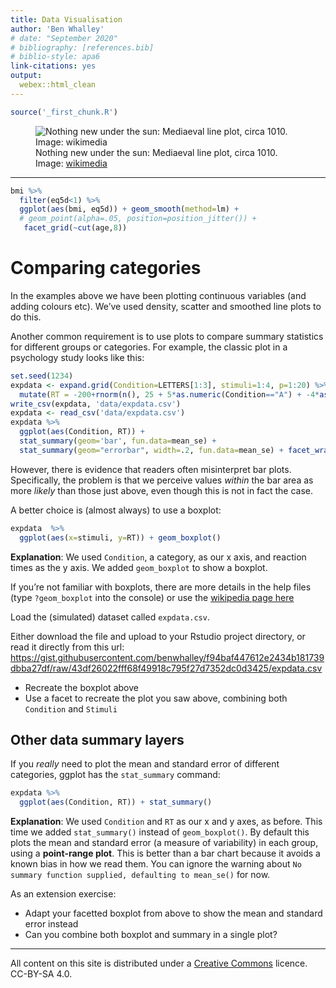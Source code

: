```yaml
---
title: Data Visualisation
author: 'Ben Whalley'
# date: "September 2020"
# bibliography: [references.bib]
# biblio-style: apa6
link-citations: yes
output:
  webex::html_clean
---
```



```r
source('_first_chunk.R')
```






![Nothing new under the sun: Mediaeval line plot, circa 1010. Image: [wikimedia](https://commons.wikimedia.org/wiki/File:Clm_14436_ecliptic_diagram.png)](images/Clm_14436_ecliptic_diagram.png)

----------------





```r

bmi %>% 
  filter(eq5d<1) %>% 
  ggplot(aes(bmi, eq5d)) + geom_smooth(method=lm) + 
  # geom_point(alpha=.05, position=position_jitter()) +
   facet_grid(~cut(age,8))

```




# Comparing categories

In the examples above we have been plotting continuous variables (and adding colours etc). We've
used density, scatter and smoothed line plots to do this.

Another common requirement is to use plots to compare summary statistics for different groups or
categories. For example, the classic plot in a psychology study looks like this:

```r
set.seed(1234)
expdata <- expand.grid(Condition=LETTERS[1:3], stimuli=1:4, p=1:20) %>%
  mutate(RT = -200+rnorm(n(), 25 + 5*as.numeric(Condition=="A") + -4*as.numeric(stimuli==1), 6)^2, stimuli=factor(stimuli, labels=paste0("S", 1:4)))
write_csv(expdata, 'data/expdata.csv')
expdata <- read_csv('data/expdata.csv')
expdata %>%
  ggplot(aes(Condition, RT)) +
  stat_summary(geom='bar', fun.data=mean_se) +
  stat_summary(geom="errorbar", width=.2, fun.data=mean_se) + facet_wrap(~paste("Stimuli", stimuli))

```

However, there is evidence that readers often misinterpret bar plots. Specifically, the problem is
that we perceive values _within_ the bar area as more _likely_ than those just above, even though
this is not in fact the case.

A better choice is (almost always) to use a boxplot:

```r
expdata  %>%
  ggplot(aes(x=stimuli, y=RT)) + geom_boxplot()
```

**Explanation**: We used `Condition`, a category, as our x axis, and reaction times as the y axis.
We added `geom_boxplot` to show a boxplot.

:::{.tip}

If you're not familiar with boxplots, there are more details in the help files (type `?geom_boxplot`
into the console) or use the [wikipedia page here](https://en.wikipedia.org/wiki/Box_plot)

:::

:::{.exercise}

Load the (simulated) dataset called `expdata.csv`.

Either download the file and upload to your Rstudio project directory, or read it directly from this url: <https://gist.githubusercontent.com/benwhalley/f94baf447612e2434b181739dbba27df/raw/43df26022fff68f49918c795f27d7352dc0d3425/expdata.csv>

-   Recreate the boxplot above
-   Use a facet to recreate the plot you saw above, combining both `Condition` and `Stimuli`

:::


## Other data summary layers

If you _really_ need to plot the mean and standard error of different categories, ggplot has the
`stat_summary` command:

```r
expdata %>%
  ggplot(aes(Condition, RT)) + stat_summary()
```

**Explanation**: We used `Condition` and `RT` as our x and y axes, as before. This time we added
`stat_summary()` instead of `geom_boxplot()`. By default this plots the mean and standard error (a
measure of variability) in each group, using a **point-range plot**. This is better than a bar chart
because it avoids a known bias in how we read them. You can ignore the warning about
`No summary function supplied, defaulting to mean_se()` for now.

:::{.exercise}

As an extension exercise:

-   Adapt your facetted boxplot from above to show the mean and standard error instead
-   Can you combine both boxplot and summary in a single plot?

:::






------------

All content on this site is distributed under a [Creative Commons](https://creativecommons.org/)
licence. CC-BY-SA 4.0.

